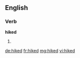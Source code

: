 ==English==

===Verb===
'''hiked'''

# {{past of|[[hike]]}}

[[de:hiked]]
[[fr:hiked]]
[[mg:hiked]]
[[vi:hiked]]